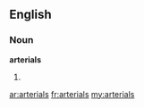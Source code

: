==English==

===Noun===
'''arterials'''

# {{plural of|[[arterial]]}}

[[ar:arterials]]
[[fr:arterials]]
[[my:arterials]]